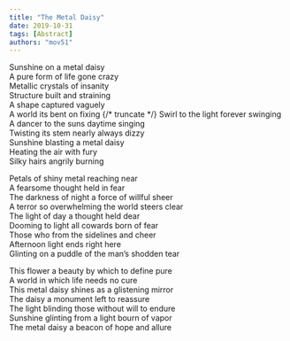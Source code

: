 ```yaml
---
title: "The Metal Daisy"
date: 2019-10-31
tags: [Abstract]
authors: "mov51"
---
```

Sunshine on a metal daisy  
A pure form of life gone crazy  
Metallic crystals of insanity  
Structure built and straining  
A shape captured vaguely  
A world its bent on fixing 
{/* truncate */} 
Swirl to the light forever swinging  
A dancer to the suns daytime singing  
Twisting its stem nearly always dizzy  
Sunshine blasting a metal daisy  
Heating the air with fury  
Silky hairs angrily burning  

Petals of shiny metal reaching near  
A fearsome thought held in fear  
The darkness of night a force of willful sheer  
A terror so overwhelming the world steers clear  
The light of day a thought held dear  
Dooming to light all cowards born of fear  
Those who from the sidelines and cheer  
Afternoon light ends right here  
Glinting on a puddle of the man’s shodden tear  

This flower a beauty by which to define pure  
A world in which life needs no cure  
This metal daisy shines as a glistening mirror  
The daisy a monument left to reassure  
The light blinding those without will to endure  
Sunshine glinting from a light bourn of vapor  
The metal daisy a beacon of hope and allure  


